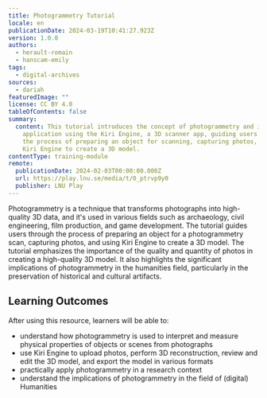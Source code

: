 ```yaml
---
title: Photogrammetry Tutorial
locale: en
publicationDate: 2024-03-19T10:41:27.923Z
version: 1.0.0
authors:
  - herault-romain
  - hanscam-emily
tags:
  - digital-archives
sources:
  - dariah
featuredImage: ""
license: CC BY 4.0
tableOfContents: false
summary:
  content: This tutorial introduces the concept of photogrammetry and its
    application using the Kiri Engine, a 3D scanner app, guiding users through
    the process of preparing an object for scanning, capturing photos, and using
    Kiri Engine to create a 3D model.
contentType: training-module
remote:
  publicationDate: 2024-02-03T00:00:00.000Z
  url: https://play.lnu.se/media/t/0_ptrvp9y0
  publisher: LNU Play
---
```

Photogrammetry is a technique that transforms photographs into high-quality 3D data, and it's used in various fields such as archaeology, civil engineering, film production, and game development. The tutorial guides users through the process of preparing an object for a photogrammetry scan, capturing photos, and using Kiri Engine to create a 3D model. The tutorial emphasizes the importance of the quality and quantity of photos in creating a high-quality 3D model. It also highlights the significant implications of photogrammetry in the humanities field, particularly in the preservation of historical and cultural artifacts.

## Learning Outcomes

After using this resource, learners will be able to:

* understand how photogrammetry is used to interpret and measure physical properties of objects or scenes from photographs
* use Kiri Engine to upload photos, perform 3D reconstruction, review and edit the 3D model, and export the model in various formats
* practically apply photogrammetry in a research context
* understand the implications of photogrammetry in the field of (digital) Humanities

